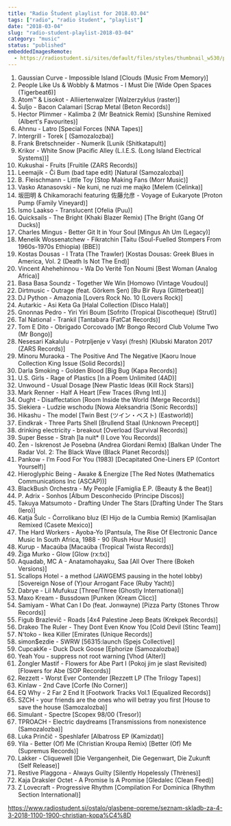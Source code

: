 ```yaml
---
title: "Radio Študent playlist for 2018.03.04"
tags: ["radio", "radio študent", "playlist"]
date: "2018-03-04"
slug: "radio-student-playlist-2018-03-04"
category: "music"
status: "published"
embeddedImagesRemote:
  - https://radiostudent.si/sites/default/files/styles/thumbnail_w530/public/slike/2018-03-04-seznam-skladb-za-4-3-2018-1100-1900-christian-kopa%C4%8D-83917.jpeg
---
```



1. Gaussian Curve - Impossible Island [Clouds (Music From Memory)]
2. People Like Us & Wobbly & Matmos - I Must Die [Wide Open Spaces (Tigerbeat6)]
3. Atom™ & Lisokot - Alliiertenwalzer [Walzerzyklus (raster)]
4. Šuljo - Bacon Calamari [Scrap Metal (Beton Records)]
5. Hector Plimmer - Kalimba 2 (Mr Beatnick Remix) [Sunshine Remixed (Albert's Favourites)]
6. Ahnnu - Latro [Special Forces (NNA Tapes)]
7. Intergrill - Torek [ (Samozalozba)]
8. Frank Bretschneider - Numerik [Lunik (Shitkatapult)]
9. Krikor - White Snow [Pacific Alley (L.I.E.S. (Long Island Electrical Systems))]
10. Kukushai - Fruits [Fruitile (ZARS Records)]
11. Leemajik - Či Bum (bad tape edit) [Natural (Samozalozba)]
12. B. Fleischmann - Little Toy [Stop Making Fans (Morr Music)]
13. Vasko Atanasovski - Ne kuni, ne ruzi me majko [Melem (Celinka)]
14. 坂田明 & Chikamorachi featuring 佐藤允彦 - Voyage of Eukaryote [Proton Pump (Family Vineyard)]
15. Ismo Laakso - Translucent [Ofelia (Puu)]
16. Quicksails - The Bright (Khaki Blazer Remix) [The Bright (Gang Of Ducks)]
17. Charles Mingus - Better Git It in Your Soul [Mingus Ah Um (Legacy)]
18. Menelik Wossenatchew - Fikratchin [Taitu (Soul-Fuelled Stompers From 1960s-1970s Ethiopia) (BBE)]
19. Kostas Dousas - I Trata (The Trawler) [Kostas Dousas: Greek Blues in America, Vol. 2 (Death Is Not The End)]
20. Vincent Ahehehinnou - Wa Do Verité Ton Noumi [Best Woman (Analog Africa)]
21. Basa Basa Soundz - Together We Win [Homowo (Vintage Voudou)]
22. Dirtmusic - Outrage (feat. Görkem Şen) [Bu Bir Ruya (Glitterbeat)]
23. DJ Python - Amazonia [Lovers Rock No. 10 (Lovers Rock)]
24. Autarkic - Asi Keta Ga [Halal Collection (Disco Halal)]
25. Gnonnas Pedro - Yiri Yiri Boum [Sofrito (Tropical Discotheque) (Strut)]
26. Tal National - Trankil [Tantabara (FatCat Records)]
27. Tom E Dito - Obrigado Corcovado [Mr Bongo Record Club Volume Two (Mr Bongo)]
28. Nesesari Kakalulu - Potrpljenje v Vasyi (fresh) [Klubski Maraton 2017 (ZARS Records)]
29. Minoru Muraoka - The Positive And The Negative [Kaoru Inoue Collection King Issue (Solid Records)]
30. Darla Smoking - Golden Blood [Big Bug (Kapa Records)]
31. U.S. Girls - Rage of Plastics [In a Poem Unlimited (4AD)]
32. Unwound - Usual Dosage [New Plastic Ideas (Kill Rock Stars)]
33. Mark Renner - Half A Heart [Few Traces (Rvng Intl.)]
34. Ought - Disaffectation [Room Inside the World (Merge Records)]
35. Siekiera - Ludzie wschodu [Nowa Aleksandria (Sonic Records)]
36. Hikashu - The model [Twin Best (ツイン・ベスト) (Eastworld)]
37. Eindkrak - Three Parts Shell [Brullend Staal (Unknown Precept)]
38. drinking electricity - breakout [Overload (Survival Records)]
39. Super Besse - Strah [la nuit* (I Love You Records)]
40. Žen - Iskrenost Je Posebna (Andrea Giordani Remix) [Balkan Under The Radar Vol. 2: The Black Wave (Black Planet Records)]
41. Pankow - I’m Food For You (1983) [Decapitated One-Liners EP (Contort Yourself)]
42. Hieroglyphic Being - Awake & Energize [The Red Notes (Mathematics Communications Inc (ASCAP))]
43. BlackBush Orchestra - My People [Famiglia E.P. (Beauty & the Beat)]
44. P. Adrix - Sonhos [Álbum Desconhecido (Principe Discos)]
45. Takuya Matsumoto - Drafting Under The Stars [Drafting Under The Stars (Iero)]
46. Katja Šulc - Ćorrolikano bluz (El Hijo de la Cumbia Remix) [Kamlisajlan Remixed (Casete Mexico)]
47. The Hard Workers - Ayoba-Yo [Pantsula, The Rise Of Electronic Dance Music In South Africa, 1988 - 90 (Rush Hour Music)]
48. Kurup - Macaúba [Macaúba (Tropical Twista Records)]
49. Žiga Murko - Glow [Glow (rx:tx)]
50. Aquadab, MC A - Anatamohayaku, Saa [All Over There (Bokeh Versions)]
51. Scallops Hotel - a method (JAWGEMS pausing in the hotel lobby) [Sovereign Nose of (Y)our Arrogant Face (Ruby Yacht)]
52. Dabrye - Lil Mufukuz [Three/Three (Ghostly International)]
53. Maxo Kream - Bussdown [Punken (Kream Clicc)]
54. Samiyam - What Can I Do (feat. Jonwayne) [Pizza Party (Stones Throw Records)]
55. Figub Brazlevič - Roads [4x4 Palestine Jeep Beats (Krekpek Records)]
56. Drakeo The Ruler - They Dont Even Know You [Cold Devil (Stinc Team)]
57. N'toko - Ikea Killer [Emirates (Unique Records)]
58. simon$ezdie - SWRW [56315:launch (Spejs Collective)]
59. CupcakKe - Duck Duck Goose [Ephorize (Samozalozba)]
60. Yeah You - suppress not root warning [Vhod (Alter)]
61. Žongler Mastif - Flowers for Abe Part I (Pokoj jim je slast Revisited) [Flowers for Abe (SOP Records)]
62. Rezzett - Worst Ever Contender [Rezzett LP (The Trilogy Tapes)]
63. Kinlaw - 2nd Cave [Corfe (No Corner)]
64. EQ Why - 2 Far 2 End It [Footwork Tracks Vol.1 (Equalized Records)]
65. SZCH - your friends are the ones who will betray you first [House to save the house (Samozalozba)]
66. Simulant - Spectre [Scopex 98/00 (Tresor)]
67. TPROACH - Electric daydreams [Transmissions from nonexistence (Samozalozba)]
68. Luka Prinčič - Speshlafer [Albatross EP (Kamizdat)]
69. Yila - Better (Of) Me (Christian Kroupa Remix) [Better (Of) Me (Supremus Records)]
70. Lakker - Cliquewell [Die Vergangenheit, Die Gegenwart, Die Zukunft (Self Release)]
71. Restive Plaggona - Always Guilty [Silently Hopelessly (Thrènes)]
72. Kaja Draksler Octet - A Promise Is A Promise [Gledalec (Clean Feed)]
73. Z Lovecraft - Progressive Rhythm [Compilation For Dominica (Rhythm Section International)]

<https://www.radiostudent.si/ostalo/glasbene-opreme/seznam-skladb-za-4-3-2018-1100-1900-christian-kopa%C4%8D>

<div
  style={{
    gridArea: "1/1",
    position: "relative",
    placeItems: "center",
    display: "grid",
  }}
>
  <GatsbyImage
    style={{ marginTop: "2em" }}
    imgStyle={{ border: "3px dotted tomato" }}
    alt=""
    image={getImage(props.remoteImages[0])}
  />
</div>
